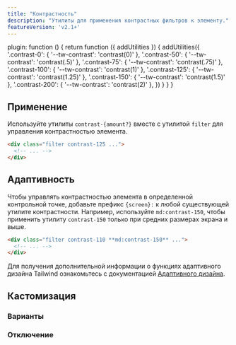 ```yaml
---
title: "Контрастность"
description: "Утилиты для применения контрастных фильтров к элементу."
featureVersion: 'v2.1+'
---
```



  plugin: function () {
    return function ({ addUtilities }) {
      addUtilities({
        '.contrast-0': { '--tw-contrast': 'contrast(0)' },
        '.contrast-50': { '--tw-contrast': 'contrast(.5)' },
        '.contrast-75': { '--tw-contrast': 'contrast(.75)' },
        '.contrast-100': { '--tw-contrast': 'contrast(1)' },
        '.contrast-125': { '--tw-contrast': 'contrast(1.25)' },
        '.contrast-150': { '--tw-contrast': 'contrast(1.5)' },
        '.contrast-200': { '--tw-contrast': 'contrast(2)' },
      })
    }
  }
}

## Применение

Используйте утилиты `contrast-{amount?}` вместе с утилитой `filter` для управления контрастностью элемента.

```html
<div class="filter contrast-125 ...">
  <!-- ... -->
</div>
```

## Адаптивность

Чтобы управлять контрастностью элемента в определенной контрольной точке, добавьте префикс `{screen}:` к любой существующей утилите контрастности. Например, используйте `md:contrast-150`, чтобы применить утилиту `contrast-150` только при средних размерах экрана и выше.

```html
<div class="filter contrast-110 **md:contrast-150** ...">
  <!-- ... -->
</div>
```

Для получения дополнительной информации о функциях адаптивного дизайна Tailwind ознакомьтесь с документацией [Адаптивного дизайна](/docs/responsive-design).

## Кастомизация

### Варианты

<Variants plugin="contrast" name="contrast" />

### Отключение

<Disabling plugin="contrast" name="contrast" />
